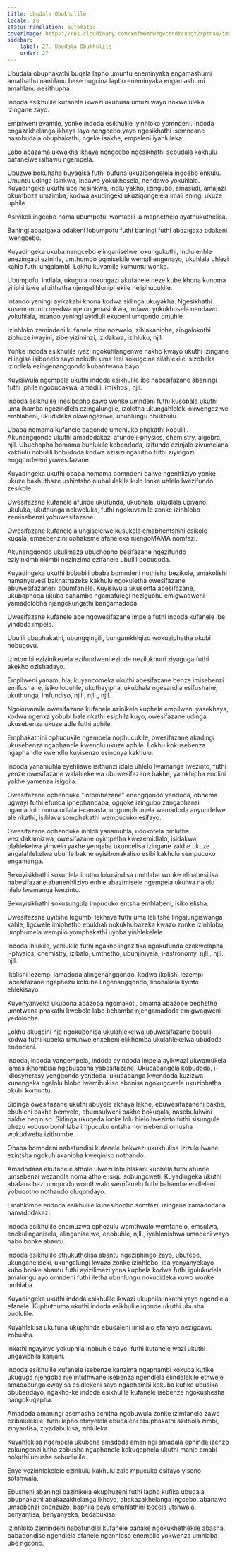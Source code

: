 ```yaml
---
title: Ubudala Obukhulile
locale: zu
statusTranslation: automatic
coverImage: https://res.cloudinary.com/xmfm6mhw3gwctndtcubgx2rptnae/image/upload/v1740337243/small_cover_educacion_fundamental_a051170f1c.webp
sidebar:
    label: 27. Ubudala Obukhulile
    order: 27
---
```

Ubudala obuphakathi buqala lapho umuntu eneminyaka engamashumi amathathu nanhlanu bese bugcina lapho eneminyaka engamashumi amahlanu nesithupha.

Indoda esikhulile kufanele ikwazi ukubusa umuzi wayo nokweluleka izingane zayo.

Empilweni evamile, yonke indoda esikhulile iyinhloko yomndeni. Indoda engazakhelanga ikhaya layo nengcebo yayo ngesikhathi isemncane nasobudala obuphakathi, ngeke isakhe, empeleni iyahluleka.

Labo abazama ukwakha ikhaya nengcebo ngesikhathi sebudala kakhulu bafanelwe isihawu ngempela.

Ubuzwe bokuhaha buyaqisa futhi bufuna ukuziqongelela ingcebo enkulu. Umuntu udinga isinkwa, indawo yokukhosela, nendawo yokuhlala. Kuyadingeka ukuthi ube nesinkwa, indlu yakho, izingubo, amasudi, amajazi okumboza umzimba, kodwa akudingeki ukuziqongelela imali eningi ukuze uphile.

Asivikeli ingcebo noma ubumpofu, womabili la maphethelo ayathukuthelisa.

Baningi abazigaxa odakeni lobumpofu futhi baningi futhi abazigaxa odakeni lwengcebo.

Kuyadingeka ukuba nengcebo elinganiselwe, okungukuthi, indlu enhle enezingadi ezinhle, umthombo oqinisekile wemali engenayo, ukuhlala uhlezi kahle futhi ungalambi. Lokhu kuvamile kumuntu wonke.

Ubumpofu, indlala, ukugula nokungazi akufanele neze kube khona kunoma yiliphi izwe elizithatha njengelihloniphekile neliphucukile.

Intando yeningi ayikakabi khona kodwa sidinga ukuyakha. Ngesikhathi kusenomuntu oyedwa nje ongenasinkwa, indawo yokukhosela nendawo yokuhlala, intando yeningi ayidluli ekubeni umqondo omuhle.

Izinhloko zemindeni kufanele zibe nozwelo, zihlakaniphe, zingalokothi ziphuze iwayini, zibe yiziminzi, izidakwa, izihluku, njll.

Yonke indoda esikhulile iyazi ngokuhlangenwe nakho kwayo ukuthi izingane zilingisa isibonelo sayo nokuthi uma lesi sokugcina silahlekile, sizobeka izindlela ezingenangqondo kubantwana bayo.

Kuyisiwula ngempela ukuthi indoda esikhulile ibe nabesifazane abaningi futhi iphile ngobudakwa, amadili, imikhosi, njll.

Indoda esikhulile inesibopho sawo wonke umndeni futhi kusobala ukuthi uma ihamba ngezindlela ezingalungile, izoletha ukungahleleki okwengeziwe emhlabeni, ukudideka okwengeziwe, ubuhlungu obukhulu.

Ubaba nomama kufanele baqonde umehluko phakathi kobulili. Akunangqondo ukuthi amadodakazi afunde i-physics, chemistry, algebra, njll. Ubuchopho bomama buhlukile kobendoda, izifundo ezinjalo zivumelana kakhulu nobulili bobudoda kodwa azisizi ngalutho futhi ziyingozi engqondweni yowesifazane.

Kuyadingeka ukuthi obaba nomama bomndeni balwe ngenhliziyo yonke ukuze bakhuthaze ushintsho olubalulekile kulo lonke uhlelo lwezifundo zesikole.

Uwesifazane kufanele afunde ukufunda, ukubhala, ukudlala upiyano, ukuluka, ukuthunga nokweluka, futhi ngokuvamile zonke izinhlobo zemisebenzi yobuwesifazane.

Owesifazane kufanele alungiselelwe kusukela emabhentshini esikole kuqala, emsebenzini ophakeme afaneleka njengoMAMA nomfazi.

Akunangqondo ukulimaza ubuchopho besifazane ngezifundo eziyinkimbinkimbi nezinzima ezifanele ubulili bobudoda.

Kuyadingeka ukuthi bobabili obaba bomndeni nothisha bezikole, amakolishi namanyuvesi bakhathazeke kakhulu ngokuletha owesifazane ebuwesifazaneni obumfanele. Kuyisiwula ukusonta abesifazane, ukubaphoqa ukuba bahambe ngamafulegi nezigubhu emigwaqweni yamadolobha njengokungathi bangamadoda.

Uwesifazane kufanele abe ngowesifazane impela futhi indoda kufanele ibe yindoda impela.

Ubulili obuphakathi, ubungqingili, bungumkhiqizo wokuziphatha okubi nobugovu.

Izintombi ezizinikezela ezifundweni ezinde nezilukhuni ziyaguga futhi akekho ozishadayo.

Empilweni yanamuhla, kuyancomeka ukuthi abesifazane benze imisebenzi emifushane, isiko lobuhle, ukuthayipha, ukubhala ngesandla esifushane, ukuthunga, imfundiso, njll., njll., njll.

Ngokuvamile owesifazane kufanele azinikele kuphela empilweni yasekhaya, kodwa ngenxa yobubi bale nkathi esiphila kuyo, owesifazane udinga ukusebenza ukuze adle futhi aphile.

Emphakathini ophucukile ngempela nophucukile, owesifazane akadingi ukusebenza ngaphandle kwendlu ukuze aphile. Lokhu kokusebenza ngaphandle kwendlu kuyisenzo esinonya kakhulu.

Indoda yanamuhla eyehliswe isithunzi idale uhlelo lwamanga lwezinto, futhi yenze owesifazane walahlekelwa ubuwesifazane bakhe, yamkhipha endlini yakhe yamenza isigqila.

Owesifazane ophenduke "intombazane" enengqondo yendoda, obhema ugwayi futhi efunda iphephandaba, ogqoke izingubo zangaphansi ngamadolo noma odlala i-canasta, ungumphumela wamadoda anyundelwe ale nkathi, isihlava somphakathi wempucuko esifayo.

Owesifazane ophenduke inhloli yanamuhla, udokotela omlutha wezidakamizwa, owesifazane oyimpetha kwezemidlalo, isidakwa, olahlekelwa yimvelo yakhe yenqaba ukuncelisa izingane zakhe ukuze angalahlekelwa ubuhle bakhe uyisibonakaliso esibi kakhulu sempucuko engamanga.

Sekuyisikhathi sokuhlela ibutho lokusindisa umhlaba wonke elinabesilisa nabesifazane abanenhliziyo enhle abazimisele ngempela ukulwa nalolu hlelo lwamanga lwezinto.

Sekuyisikhathi sokusungula impucuko entsha emhlabeni, isiko elisha.

Uwesifazane uyitshe legumbi lekhaya futhi uma leli tshe lingalungiswanga kahle, ligcwele imiphetho ebukhali nokukhubazeka kwazo zonke izinhlobo, umphumela wempilo yomphakathi uyoba yinhlekelele.

Indoda ihlukile, yehlukile futhi ngakho ingazitika ngokufunda ezokwelapha, i-physics, chemistry, izibalo, umthetho, ubunjiniyela, i-astronomy, njll., njll., njll.

Ikolishi lezempi lamadoda alingenangqondo, kodwa ikolishi lezempi labesifazane ngaphezu kokuba lingenangqondo, libonakala liyinto ehlekisayo.

Kuyenyanyeka ukubona abazoba ngomakoti, omama abazobe bephethe umntwana phakathi kwebele labo behamba njengamadoda emigwaqweni yedolobha.

Lokhu akugcini nje ngokubonisa ukulahlekelwa ubuwesifazane bobulili kodwa futhi kubeka umunwe enxebeni elikhomba ukulahlekelwa ubudoda endodeni.

Indoda, indoda yangempela, indoda eyindoda impela ayikwazi ukwamukela lamas ikhombisa ngobusosha yabesifazane. Ukucabangela kobudoda, i-idiosyncrasy yengqondo yendoda, ukucabanga kwendoda kuzizwa kunengeka ngalolu hlobo lwemibukiso ebonisa ngokugcwele ukuziphatha okubi komuntu.

Sidinga owesifazane ukuthi abuyele ekhaya lakhe, ebuwesifazaneni bakhe, ebuhleni bakhe bemvelo, ebumsulweni bakhe bokuqala, nasebululwini bakhe beqiniso. Sidinga ukuqeda lonke lolu hlelo lwezinto futhi sisungule phezu kobuso bomhlaba impucuko entsha nomsebenzi omusha wokudweba izithombe.

Obaba bomndeni nabafundisi kufanele bakwazi ukukhulisa izizukulwane ezintsha ngokuhlakanipha kweqiniso nothando.

Amadodana akufanele athole ulwazi lobuhlakani kuphela futhi afunde umsebenzi wezandla noma athole isiqu sobungcweti. Kuyadingeka ukuthi abafana bazi umqondo womthwalo wemfanelo futhi bahambe endleleni yobuqotho nothando oluqondayo.

Emahlombe endoda esikhulile kunesibopho somfazi, izingane zamadodana namadodakazi.

Indoda esikhulile enomuzwa ophezulu womthwalo wemfanelo, emsulwa, enokulinganisela, elinganiselwe, enobuhle, njll., iyahlonishwa umndeni wayo nabo bonke abantu.

Indoda esikhulile ethukuthelisa abantu ngeziphingo zayo, ubufebe, ukunganeliseki, ukungalungi kwazo zonke izinhlobo, iba yenyanyekayo kubo bonke abantu futhi ayizilimazi yona kuphela kodwa futhi igulukudela amalungu ayo omndeni futhi iletha ubuhlungu nokudideka kuwo wonke umhlaba.

Kuyadingeka ukuthi indoda esikhulile ikwazi ukuphila inkathi yayo ngendlela efanele. Kuphuthuma ukuthi indoda esikhulile iqonde ukuthi ubusha budlulile.

Kuyahlekisa ukufuna ukuphinda ebudaleni imidlalo efanayo nezigcawu zobusha.

Inkathi ngayinye yokuphila inobuhle bayo, futhi kufanele wazi ukuthi ungayiphila kanjani.

Indoda esikhulile kufanele isebenze kanzima ngaphambi kokuba kufike ukuguga njengoba nje intuthwane isebenza ngendlela elindelekile ethwele amaqabunga ewayisa esidlekeni sayo ngaphambi kokuba kufike ubusika obubandayo, ngakho-ke indoda esikhulile kufanele isebenze ngokushesha nangokuqapha.

Amadoda amaningi asemasha achitha ngobuwula zonke izimfanelo zawo ezibalulekile, futhi lapho efinyelela ebudaleni obuphakathi azithola zimbi, zinyantisa, ziyadabukisa, zihluleka.

Kuyahlekisa ngempela ukubona amadoda amaningi amadala ephinda izenzo zokungenzi lutho zobusha ngaphandle kokuqaphela ukuthi manje amabi nokuthi ubusha sebudlulile.

Enye yezinhlekelele ezinkulu kakhulu zale mpucuko esifayo yisono sotshwala.

Ebusheni abaningi bazinikela ekuphuzeni futhi lapho kufika ubudala obuphakathi abakazakhelanga ikhaya, abakazakhelanga ingcebo, abanawo umsebenzi onenzuzo, baphila beya emahlathini becela utshwala, benyantisa, benyanyeka, bedabukisa.

Izinhloko zemindeni nabafundisi kufanele banake ngokukhethekile abasha, babaqondise ngendlela efanele ngenhloso enempilo yokwenza umhlaba ube ngcono.

